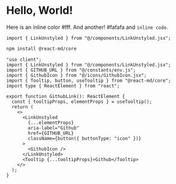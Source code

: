 # Hello, World!

Here is an inline color #fff. And another! #fafafa and `inline code`.

```tsx
import { LinkUnstyled } from "@/components/LinkUnstyled.jsx";
```

```sh npm
npm install @react-md/core
```

```tsx
"use client";
import { LinkUnstyled } from "@/components/LinkUnstyled.jsx";
import { GITHUB_URL } from "@/constants/env.js";
import { GithubIcon } from "@/icons/GithubIcon.jsx";
import { Tooltip, button, useTooltip } from "@react-md/core";
import type { ReactElement } from "react";

export function GithubLink(): ReactElement {
  const { tooltipProps, elementProps } = useTooltip();
  return (
    <>
      <LinkUnstyled
        {...elementProps}
        aria-label="Github"
        href={GITHUB_URL}
        className={button({ buttonType: "icon" })}
      >
        <GithubIcon />
      </LinkUnstyled>
      <Tooltip {...tooltipProps}>Github</Tooltip>
    </>
  );
}
```
